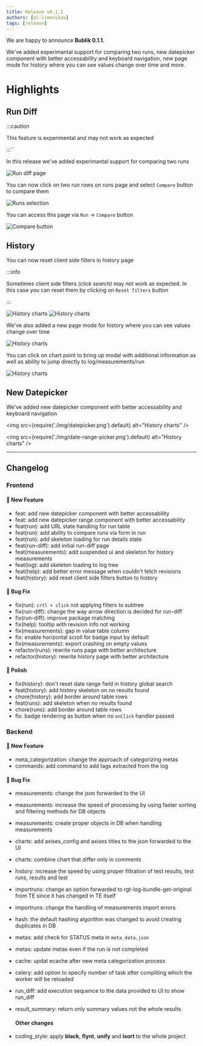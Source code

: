 ```yaml
---
title: Release v0.1.1
authors: [ol-limonikas]
tags: [release]
---
```



We are happy to announce **Bublik 0.1.1.**

We've added experimantal support for comparing two runs, new datepicker component with better accessability and keyboard navigation, new page mode for history where you can see values change over time and more.

<!--truncate-->

# Highlights

## Run Diff

:::caution

This feature is experimental and may not work as expected

:::``

In this release we've added experimantal support for comparing two runs

<BrowserWindow>
  <img src={require('./img/run-diff-page.png').default} alt="Run diff page" />
</BrowserWindow>

You can now click on two run rows on runs page and select `Compare` button to compare them

<BrowserWindow>
  <img src={require('./img/runs-to-diff.png').default} alt="Runs selection" />
</BrowserWindow>

You can access this page via `Run` -> `Compare` button

<BrowserWindow>
  <img src={require('./img/compare-button.png').default} alt="Compare button" />
</BrowserWindow>

## History

You can now reset client side filters in history page

:::info

Sometimes client side filters _(click search)_ may not work as expected. In this case you can reset them by clicking on `Reset filters` button

:::

<BrowserWindow>
  <img
    src={require('./img/history-reset-filters.png').default}
    alt="History charts"
  />
</BrowserWindow>

<BrowserWindow>
  <img src={require('./img/history-charts.png').default} alt="History charts" />
</BrowserWindow>

We've also added a new page mode for history where you can see values change over time

<BrowserWindow>
  <img src={require('./img/history-charts.png').default} alt="History charts" />
</BrowserWindow>

You can click on chart point to bring up modal with additional information as well as ability to jump directly to log/measurements/run

<BrowserWindow>
  <img
    src={require('./img/history-chart-modal.png').default}
    alt="History charts"
  />
</BrowserWindow>

## New Datepicker

We've added new datepicker component with better accessability and keyboard navigation

<img src={require('./img/datepicker.png').default} alt="History charts" />

<img
  src={require('./img/date-range-picker.png').default}
  alt="History charts"
/>

---

## Changelog

### Frontend

#### 🚀 New Feature

- feat: add new datepicker component with better accessability
- feat: add new datepicker range component with better accessability
- feat(run): add URL state handling for run table
- feat(run): add ability to compare runs via form in run
- feat(run): add skeleton loading for run details state
- feat(run-diff): add initial run-diff page
- feat(measurements): add suspended ui and skeleton for history measurements
- feat(log): add skeleton loading to log tree
- feat(help): add better error message when couldn't fetch revisions
- feat(history): add reset client side filters button to history

#### 🐛 Bug Fix

- fix(run): `crtl + click` not applying filters to subtree
- fix(run-diff): change the way arrow direction is decided for run-diff
- fix(run-diff): improve package matching
- fix(help): tooltip with revision info not working
- fix(measurements): gap in value table column
- fix: enable horizontal scroll for badge input by default
- fix(measurements): export crashing on empty values
- refactor(runs): rewrite runs page with better architecture
- refactor(history): rewrite history page with better architecture

#### 💅 Polish

- fix(history): don't reset date range field in history global search
- feat(history): add history skeleton on no results found
- chore(history): add border around table rows
- feat(runs): add skeleton when no results found
- chore(runs): add border around table rows
- fix: badge rendering as button when no `onClick` handler passed

### Backend

#### 🚀 New Feature

- meta_categorization: change the approach of categorizing metas
- commands: add command to add tags extracted from the log

#### 🐛 Bug Fix

- measurements: change the json forwarded to the UI
- measurements: increase the speed of processing by using faster sorting and filtering methods for DB objects
- measurements: create proper objects in DB when handling measurements
- charts: add axises_config and axises titles to the json forwarded to the UI
- charts: combine chart that differ only in comments
- history: increase the speed by using proper filtration of test results, test runs, results and test
- importruns: change an option forwarded to rgt-log-bundle-get-original from TE since it has changed in TE itself
- importruns: change the handling of measurements import errors
- hash: the default hashing algorithm was changed to avoid creating duplicates in DB
- metas: add check for STATUS meta in `meta_data.json`
- metas: update metas even if the run is not completed
- cache: updat ecache after new meta categorization process
- celery: add option to specify number of task after compliting which the worker will be reloaded
- run_diff: add execution sequence to the data provided to UI to show run_diff
- result_summary: return only summary values not the whole results

  #### Other changes

- coding_style: apply **black**, **flynt**, **unify** and **isort** to the whole project
